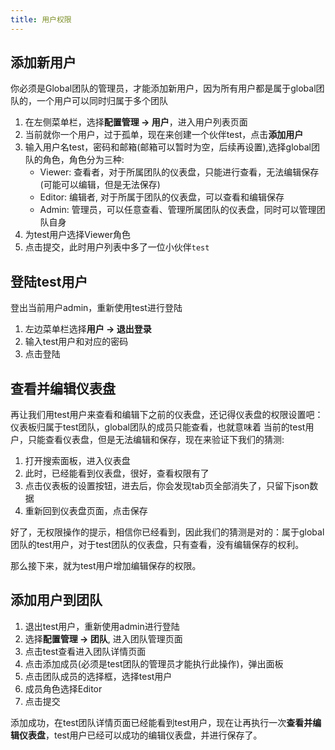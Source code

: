 ```yaml
---
title: 用户权限
---
```



## 添加新用户
<TipCompat>你必须是Global团队的管理员，才能添加新用户，因为所有用户都是属于global团队的，一个用户可以同时归属于多个团队</TipCompat>

1. 在左侧菜单栏，选择**配置管理 -> 用户**，进入用户列表页面
2. 当前就你一个用户，过于孤单，现在来创建一个伙伴test，点击**添加用户**
3. 输入用户名test，密码和邮箱(邮箱可以暂时为空，后续再设置),选择global团队的角色，角色分为三种:
    - Viewer: 查看者，对于所属团队的仪表盘，只能进行查看，无法编辑保存(可能可以编辑，但是无法保存)
    - Editor: 编辑者, 对于所属于团队的仪表盘，可以查看和编辑保存
    - Admin: 管理员，可以任意查看、管理所属团队的仪表盘，同时可以管理团队自身
4. 为test用户选择Viewer角色
5. 点击提交，此时用户列表中多了一位小伙伴`test`

## 登陆test用户

登出当前用户admin，重新使用test进行登陆

1. 左边菜单栏选择**用户 -> 退出登录**
2. 输入test用户和对应的密码
3. 点击登陆

## 查看并编辑仪表盘
再让我们用test用户来查看和编辑下之前的仪表盘，还记得仪表盘的权限设置吧： 仪表板归属于test团队，global团队的成员只能查看，也就意味着
当前的test用户，只能查看仪表盘，但是无法编辑和保存，现在来验证下我们的猜测:
1. 打开搜索面板，进入仪表盘
2. 此时，已经能看到仪表盘，很好，查看权限有了
3. 点击仪表板的设置按钮，进去后，你会发现tab页全部消失了，只留下json数据
4. 重新回到仪表盘页面，点击保存

好了，无权限操作的提示，相信你已经看到，因此我们的猜测是对的：属于global团队的test用户，对于test团队的仪表盘，只有查看，没有编辑保存的权利。

那么接下来，就为test用户增加编辑保存的权限。

## 添加用户到团队
1. 退出test用户，重新使用admin进行登陆
2. 选择**配置管理 -> 团队**, 进入团队管理页面
3. 点击test查看进入团队详情页面
4. 点击添加成员(必须是test团队的管理员才能执行此操作)，弹出面板
5. 点击团队成员的选择框，选择test用户
6. 成员角色选择Editor
7. 点击提交

添加成功，在test团队详情页面已经能看到test用户，现在让再执行一次**查看并编辑仪表盘**，test用户已经可以成功的编辑仪表盘，并进行保存了。

